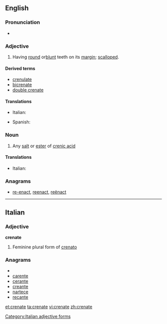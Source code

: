 ==English==

===Pronunciation===
* {{IPA|/ˈkɹiː.neɪt/}}

===Adjective===
{{en-adj}}

# {{botany}} Having [[round]] or[[ blunt]] teeth on its [[margin]]; [[scalloped]].

====Derived terms====
* [[crenulate]]
* [[bicrenate]]
* [[double crenate]]

====Translations====
{{trans-top|scalloped}}
* Italian: {{t-|it|crenato}}
{{trans-mid}}
* Spanish: {{t-|es|dentado}}
{{trans-bottom}}

===Noun===
{{en-noun}}

# {{chemistry}} Any [[salt]] or [[ester]] of [[crenic acid]]

====Translations====
{{trans-top|salt or ester of crenic acid}}
* Italian: {{t-|it|crenato|m}}
{{trans-mid}}
{{trans-bottom}}

===Anagrams===
* [[re-enact#English|re-enact]], [[reenact#English|reenact]], [[reënact#English|reënact]]

----

==Italian==

===Adjective===
'''crenate''' {{f}}

# Feminine plural form of [[crenato]]

===Anagrams===
* {{alphagram|aceenrt}}
* [[carente#Italian|carente]]
* [[cerante#Italian|cerante]]
* [[creante#Italian|creante]]
* [[nartece#Italian|nartece]]
* [[recante#Italian|recante]]

[[Category:Italian adjective forms]]

[[et:crenate]]
[[ta:crenate]]
[[vi:crenate]]
[[zh:crenate]]